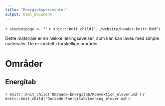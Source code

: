 ```yaml
---
title: "Energieksperimenter"
output: html_document
---
```


`r studentpage <- ""`
`r knitr::knit_child("../website/header-knitr.Rmd")`

Dette materiale er en række læringsøvelser, som kan kan laves med simple materialer. De er inddelt i forskellige områder. 

# Områder {.tabset .tabset-fade}

## Energitab {.tabset .tabset-fade}

`r knitr::knit_child('Omraade-Energitab/Konvektion_elever.md')`
`r knitr::knit_child('Omraade-Energitab/Ledning_elever.md')`
